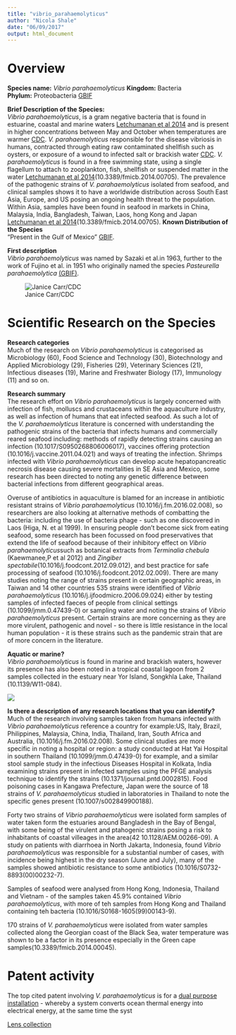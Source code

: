 ```yaml
---
title: "vibrio_parahaemolyticus"
author: "Nicola Shale"
date: "06/09/2017"
output: html_document
---
```


# Overview

**Species name:** *Vibrio parahaemolyticus*
**Kingdom:** Bacteria   
**Phylum:** Proteobacteria [GBIF](https://www.gbif.org/species/5427673)
  
**Brief Description of the Species:**  
*Vibrio parahaemolyticus*, is a gram negative bacteria that is found in estuarine, coastal and marine waters [Letchumanan et al 2014](https://www.ncbi.nlm.nih.gov/pmc/articles/PMC4263241/) and is present in higher concentrations between May and October when temperatures are warmer [CDC](https://www.cdc.gov/vibrio/faq.html). *V. parahaemolyticus* responsible for the disease vibriosis in humans, contracted through eating raw contaminated shellfish such as oysters, or exposure of a wound to infected salt or brackish water [CDC](https://www.cdc.gov/vibrio/faq.html).
*V. parahaemolyticus* is found in a free swimming state, using a single flagellum to attach to zooplankton, fish, shellfish or suspended matter in the water [Letchumanan et al 2014](https://www.ncbi.nlm.nih.gov/pmc/articles/PMC4263241/)(10.3389/fmicb.2014.00705).
  The prevalence of the pathogenic strains of *V. parahaemolyticus* isolated from seafood, and clinical samples shows it to have a worldwide distribution across South East Asia, Europe, and US posing an ongoing health threat to the population. Within Asia, samples have been found in seafood in markets in China, Malaysia, India, Bangladesh, Taiwan, Laos, hong Kong and Japan [Letchumanan et al 2014](https://www.ncbi.nlm.nih.gov/pmc/articles/PMC4263241/)(10.3389/fmicb.2014.00705).
**Known Distribution of the Species**  
"Present in the Gulf of Mexico" [GBIF](http://www.gbif.org/species/5427673).  
  
**First description**  
*Vibrio parahaemolyticus* was named by Sazaki et al.in 1963, further to the work of Fujino et al. in 1951 who originally named the species *Pasteurella parahaemolytica*  [(GBIF)](https://www.gbif.org/species/5427673).  
  
![Janice Carr/CDC](/Users/NicolaShale/Documents/GitHub/asean_marine/Nicky's summaries/images/Vibrio_parahaemolyticus_01 copy.png)

# Scientific Research on the Species  
  
**Research categories**  
Much of the research on *Vibrio parahaemolyticus* is categorised as Microbiology (60), Food Science and Technology (30), Biotechnology and Applied Microbiology (29), Fisheries (29), Veterinary Sciences (21), Infectious diseases (19), Marine and Freshwater Biology (17), Immunology (11) and so on.  
  
**Research summary**  
The research effort on *Vibrio parahaemolyticus* is largely concerned with infection of fish, molluscs and crustaceans within the aquaculture industry, as well as infection of humans that eat infected seafood. As such a lot of the *V. parahaemolyticus* literature is concerned with understanding the pathogenic strains of the bacteria that infects humans and commercially reared seafood including: methods of rapidly detecting strains causing an infection (10.1017/S0950268806006017), vaccines offering protection (10.1016/j.vaccine.2011.04.021) and ways of treating the infection. Shrimps infected with *Vibrio parahaemolyticus* can develop acute hepatopancreatic necrosis disease causing severe mortalities in SE Asia and Mexico, some research has been directed to noting any genetic difference between bacterial infections from different geographical areas.  

Overuse of antibiotics in aquaculture is blamed for an increase in antibiotic resistant strains of *Vibrio parahaemolyticus* (10.1016/j.fm.2016.02.008), so researchers are also looking at alternative methods of combatting the bacteria: including the use of bacteria phage - such as one discovered in Laos (Higa, N. et al 1999). In ensuring people don't become sick from eating seafood, some research has been focussed on food preservatives that extend the life of seafood because of their inhibitory effect on *Vibrio parahaemolyticus*such as botanical extracts from *Terminalia chebula* (Kaewmanee,P et al 2012) and *Zingiber spectabile*(10.1016/j.foodcont.2012.09.012), and best practice for safe processing of seafood (10.1016/j.foodcont.2012.02.009). There are many studies noting the range of strains present in certain geographic areas, in Taiwan and 14 other countries 535 strains were identified of *Vibrio parahaemolyticus* (10.1016/j.ijfoodmicro.2006.09.024) either by testing samples of infected faeces of people from clinical settings (10.1099/jmm.0.47439-0) or sampling water and noting the strains of *Vibrio parahaemolyticus* present. Certain strains are more concerning as they are more virulent, pathogenic and novel - so there is little resistance in the local human population - it is these strains such as the pandemic strain that are of more concern in the literature.

**Aquatic or marine?**  
*Vibrio parahaemolyticus* is found in marine and brackish waters, however its presence has also been noted in a tropical coastal lagoon from 2 samples collected in the estuary near Yor Island, Songkhla Lake, Thailand (10.1139/W11-084).
  
![](/Users/NicolaShale/Documents/GitHub/asean_marine/Nicky's summaries/images/publication trends Vibrio para.png)
  
**Is there a description of any research locations that you can identify?**  
Much of the research involving samples taken from humans infected with *Vibrio parahaemolyticus* reference a country for example:US, Italy, Brazil, Philippines, Malaysia, China, India, Thailand, Iran, South Africa and Australia, (10.1016/j.fm.2016.02.008). Some clinical studies are more specific in noting a hospital or region: a study conducted at Hat Yai Hospital in southern Thailand (10.1099/jmm.0.47439-0) for example, and a similar stool sample study in the infectious Diseases Hospital in Kolkata, India examining strains present in infected samples using the PFGE analysis technique to identify the strains (10.1371/journal.pntd.0002815). Food poisoning cases in Kangawa Prefecture, Japan were the source of 18 strains of *V. parahaemolyticus* studied in laboratories in Thailand to note the specific genes present (10.1007/s002849900188).

Forty two strains of *Vibrio parahaemolyticus* were isolated form samples of water taken form the estuaries around Bangladesh in the Bay of Bengal, with some being of the virulent and ptahogenic strains posing a risk to inhabitants of coastal villeages in the area(42 10.1128/AEM.00266-09). A study on patients with diarrhoea in North Jakarta, Indonesia, found *Vibrio parahaemolyticus* was responsible for a substantial number of cases, with incidence being highest in the dry season (June and July), many of the samples showed antibiotic resistance to some antibiotics (10.1016/S0732-8893(00)00232-7).

Samples of seafood were analysed from Hong Kong, Indonesia, Thailand and Vietnam - of the samples taken 45.9% contained *Vibrio parahaemolyticus*, with more of teh samples from Hong Kong and Thailand containing teh bacteria (10.1016/S0168-1605(99)00143-9).

170 strains of *V. parahaemolyticus*  were isolated from water samples collected along the Georgian coast of the Black Sea, water temperature was shown to be a factor in its presence especially in the Green cape samples(10.3389/fmicb.2014.00045).
  
# Patent activity
  
The top cited patent involving *V. parahaemolyticus*  is for a [dual purpose installation](https://www.lens.org/lens/patent/US_4055145_A) - whereby a system converts ocean thermal energy into electrical energy, at the same time the syst 


[Lens collection](https://www.lens.org/lens/collection/24760)
